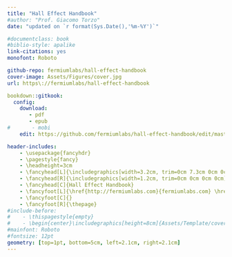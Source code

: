 ```yaml
--- 
title: "Hall Effect Handbook"
#author: "Prof. Giacomo Torzo"
date: "updated on `r format(Sys.Date(),'%m-%Y')`"

#documentclass: book
#biblio-style: apalike
link-citations: yes
monofont: Roboto

github-repo: fermiumlabs/hall-effect-handbook
cover-image: Assets/Figures/cover.jpg
url: https\://fermiumlabs/hall-effect-handbook

bookdown::gitkook:
  config:
    download: 
       - pdf
       - epub
#       - mobi
    edit: https://github.com/fermiumlabs/hall-effect-handbook/edit/master/%s

header-includes:
    - \usepackage{fancyhdr}
    - \pagestyle{fancy}
    - \headheight=3cm
    - \fancyhead[L]{\includegraphics[width=3.2cm, trim=0cm 7.3cm 0cm 0cm]{Assets/Template/logo.eps} } 
    - \fancyhead[R]{\includegraphics[width=1.2cm, trim=0cm 0cm 0cm 0cm]{Assets/Template/logo_labtrek.eps}  }
    - \fancyhead[C]{Hall Effect Handbook}
    - \fancyfoot[L]{\href{http://fermiumlabs.com}{fermiumlabs.com} \href{http://labtrek.it}{labtrek.it} }
    - \fancyfoot[C]{}
    - \fancyfoot[R]{\thepage}
#include-before:
#    - \thispagestyle{empty}
#    - \begin{center}\includegraphics[height=8cm]{Assets/Template/cover.jpg}\end{center}
#mainfont: Roboto
#fontsize: 12pt
geometry: [top=1pt, bottom=5cm, left=2.1cm, right=2.1cm]
---
```

\newpage

<!--
Copyright (C)  2016  Labtrek srl & Fermium LABS srl.
Permission is granted to copy, distribute and/or modify this document under the terms of the GNU Free Documentation License, Version 1.3 or any later version published by the Free Software Foundation;
with the Invariant Sections being "Authorship", Front-Cover Texts, and one Back-Cover Text: "This manual was written by and for Labtrek srl and Fermium LABS srl".
A copy of the license is included in the section entitled "GNUFree Documentation License".
-->
